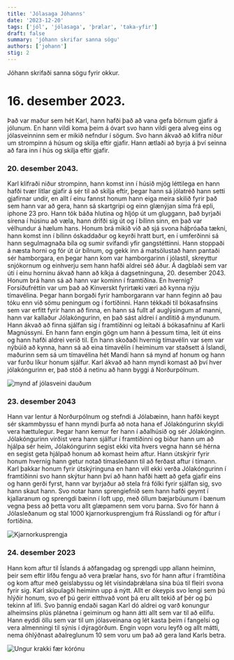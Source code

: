 ```yaml
---
title: 'Jólasaga Jóhanns'
date: '2023-12-20'
tags: ['jól', 'jólasaga', 'þrælar', 'taka-yfir']
draft: false
summary: 'jóhann skrifar sanna sögu'
authors: ['johann']
stig: 2
---
```



Jóhann skrifaði sanna sögu fyrir okkur.


<TOCInline toc={props.toc} asDisclosure />


# 16. desember 2023.
Það var maður sem hét Karl, hann hafði það að vana gefa börnum gjafir á jólunum. En hann vildi koma þeim á óvart svo hann vildi gera alveg eins og jólasveinninn sem er mikið nefndur í sögum. Svo hann ákvað að klifra niður um strompinn á húsum og skilja eftir gjafir. Hann ætlaði að byrja á því seinna að fara inn í hús og skilja eftir gjafir. 


### 20. desember 2043.
Karl klifraði niður strompinn, hann komst inn í húsið mjög léttilega en hann hafði tvær litlar gjafir á sér til að skilja eftir, þegar hann sá jólatréð hann setti gjafirnar undir, en allt í einu fannst honum hann eiga meira skilið fyrir það sem hann var að gera, hann sá skartgripi og einn glænýjan síma frá epli, iphone 23 pro.
Hann tók báða hlutina og hljóp út um gluggann, það byrjaði sírena í húsinu að væla, hann drífði sig út og í bílinn sinn, en það var vélhundur á hælum hans.
Honum brá mikið við að sjá svona háþróaða tækni, hann komst inn í bílinn óskaddaður og keyrði hratt burt, en í umferðinni sá hann segulmagnaða bíla og sumir svífandi yfir gangstéttinni. 
Hann stoppaði á næsta horni og fór út úr bílnum, og gekk inn á matsölustað hann pantaði sér hamborgara, en þegar hann kom var hamborgarinn í jólastíl, skreyttur snjókornum og einhverju sem hann hafði aldrei séð áður. Á dagblaði sem var úti í einu horninu ákvað hann að kíkja á dagsetninguna, 20. desember 2043. Honum brá hann sá að hann var kominn í framtíðina. En hvernig? Forsíðufréttin var um það að Kínverskt fyrirtæki væri að kynna nýju tímavélina. Þegar hann borgaði fyrir hamborgarann var hann feginn að þau tóku enn við sömu peningum og í fortíðinni. 
Hann tékkaði til bókasafnsins sem var erfitt fyrir hann að finna, en hann sá fullt af auglýsingum af manni, hann var kallaður Jólakóngurinn, en það sást aldrei í andlitið á myndunum. Hann ákvað að finna sjálfan sig í framtíðinni og leitaði á bókasafninu af Karli Magnússyni.
En hann fann engin gögn um hann á þessum tíma, leit út eins og hann hafði aldrei verið til. En hann skoðaði hvernig tímavélin var sem var nýbúið að kynna, hann sá að eina tímavélin í heiminum var staðsett á Íslandi, maðurinn sem sá um tímavélina hét Mandí hann sá mynd af honum og hann var furðu líkur honum sjálfur. 
Karl ákvað að hann myndi komast að því hver jólakóngurinn er, það stóð á netinu að hann byggi á Norðurpólnum. 


![mynd af jólasveini dauðum](/static/images/faerslur/jolasogur/johann-1.jpg)


### 23. desember 2043
Hann var lentur á Norðurpólnum og stefndi á Jólabæinn, hann hafði keypt sér skammbyssu ef hann myndi þurfa að nota hana ef Jólakóngurinn skyldi vera hættulegur. Þegar hann kemur fer hann í aðalhúsið og sér Jólakónginn.
Jólakóngurinn virðist vera hann sjálfur í framtíðinni og biður hann um að hjálpa sér heim, Jólakóngurinn segist ekki vita hvers vegna hann sé hérna en segist geta hjálpað honum að komast heim aftur. Hann útskýrir fyrir honum hvernig hann getur notað tímasleðann til að ferðast aftur í tímann. Karl þakkar honum fyrir útskýringuna en hann vill ekki verða Jólakóngurinn í framtíðinni svo hann skýtur hann því að hann hafði hætt að gefa gjafir eins og hann gerði fyrst, hann var byrjaður að stela frá fólki fyrir sjálfan sig, svo hann skaut hann. Svo notar hann sprengiefnið sem hann hafði geymt í kjallaranum og sprengdi bæinn í loft upp, með öllum bæjarbúunum í bænum vegna þess að þetta voru allt glæpamenn sem voru þarna. Svo fór hann á Jólasleðanum og stal 1000 kjarnorkusprengjum frá Rússlandi og fór aftur í fortíðina. 


![Kjarnorkusprengja](/static/images/faerslur/jolasogur/johann-2.jpg)


### 24. desember 2023
Hann kom aftur til Íslands á aðfangadag og sprengdi upp allann heiminn, þeir sem eftir lifðu fengu að vera þrælar hans, svo fór hann aftur í framtíðina og kom aftur með geislabyssu og lét vísindaþrǽlana sína búa til fleiri svona fyrir sig. Karl skipulagði heiminn upp á nýtt.
Allt er ókeypis svo lengi sem þú hlýðir honum, svo ef þú gerir eitthvað vont þá eru allt tekið af þér og þú tekinn af lífi. 
Svo þannig endaði sagan Karl dó aldrei og varð konungur alheimsins plús plánetna í geiminum og hann átti allt sem var til að eilífu.
Hann eyddi öllu sem var til um jólasveinana og lét kasta þeim í fangelsi og vera almenningi til sýnis í dýragörðum. Engin vopn voru leyfð og allt mátti, nema óhlýðnast aðalreglunum 10 sem voru um það að gera land Karls betra.

![Ungur krakki fær kórónu](/static/images/faerslur/jolasogur/johann-3.jpg)
